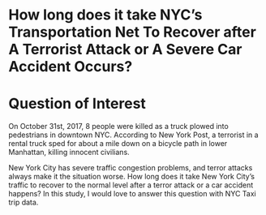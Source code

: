 # How long does it take NYC's Transportation Net To Recover after A Terrorist Attack or A Severe Car Accident Occurs? {#chapter3}

# Question of Interest
On October 31st, 2017, 8 people were killed as a truck plowed into pedestrians in downtown NYC. According to New York Post, a terrorist in a rental truck sped for about a mile down on a bicycle path in lower Manhattan, killing innocent civilians. 

New York City has severe traffic congestion problems, and terror attacks always make it the situation worse. How long does it take New York City's traffic to recover to the normal level after a terror attack or a car accident happens? In this study, I would love to answer this question with NYC Taxi trip data.
